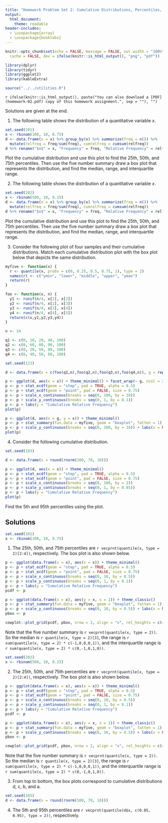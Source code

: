 ```yaml
---
title: "Homework Problem Set 2: Cumulative Distributions, Percentiles, & Box Plots"
output: 
  html_document: 
    theme: readable
header-includes:
  - \usepackage{array}
  - \usepackage{booktabs}
---
```


```r
knitr::opts_chunk$set(echo = FALSE, message = FALSE, out.width = "100%", fig.align = "center", 
  cache = FALSE, dev = ifelse(knitr::is_html_output(), "png", "pdf"))
```

```r
library(dplyr)
library(tidyr)
library(ggplot2)
library(kableExtra)
```

```r
source("../../utilities.R")
```

`r ifelse(knitr::is_html_output(), paste("You can also download a [PDF](homework-02.pdf) copy of this homework assignment.", sep = ""), "")`

Solutions are given at the end. 

1. The following table shows the distribution of a quantitative variable $x$. 
```r
set.seed(101)
x <- rbinom(100, 10, 0.75)
d <- data.frame(x = x) %>% group_by(x) %>% summarize(freq = n()) %>% 
  mutate(relfreq = freq/sum(freq), cumrelfreq = cumsum(relfreq))
d %>% rename("$x$" = x, "Frequency" = freq, "Relative Frequency" = relfreq, "Cumulative Relative Frequency" = cumrelfreq) %>% ktbl() %>% column_spec(1:4, width = "2cm")
```
Plot the cumulative distribution and use this plot to find the 25th, 50th, and 75th percentiles. Then use the five number summary draw a box plot that represents the distribution, and find the median, range, and interquartile range.

2. The following table shows the distribution of a quantitative variable $x$. 
```r
set.seed(202)
x <- rbinom(500, 10, 0.25)
d <- data.frame(x = x) %>% group_by(x) %>% summarize(freq = n()) %>% 
  mutate(relfreq = freq/sum(freq), cumrelfreq = cumsum(relfreq))
d %>% rename("$x$" = x, "Frequency" = freq, "Relative Frequency" = relfreq, "Cumulative Relative Frequency" = cumrelfreq) %>% ktbl() %>% column_spec(1:4, width = "2cm")
```
Plot the cumulative distribution and use this plot to find the 25th, 50th, and 75th percentiles. Then use the five number summary draw a box plot that represents the distribution, and find the median, range, and interquartile range.

3. Consider the following plot of four samples and their cumulative distributions. Match each cumulative distribution plot with the box plot below that depicts the same distribution. 

```r
myfive <- function(x) {
  r <- quantile(x, probs = c(0, 0.25, 0.5, 0.75, 1), type = 2)
  names(r) <- c("ymin", "lower", "middle", "upper", "ymax")
  return(r)
}

foo <- function(x, n) {
  y1 <- runif(n/4, x[1], x[2])
  y2 <- runif(n/4, x[2], x[3])
  y3 <- runif(n/4, x[3], x[4])
  y4 <- runif(n/4, x[4], x[5])
  return(c(x,y1,y2,y3,y4))
}

n <- 24

q1 <- c(0, 10, 20, 40, 100)
q2 <- c(0, 60, 80, 90, 100)
q3 <- c(0, 20, 50, 80, 100)
q4 <- c(0, 40, 50, 60, 100)

set.seed(123)

d <- data.frame(x = c(foo(q1,n),foo(q2,n),foo(q3,n),foo(q4,n)), g = rep(letters[1:4], each = n + 5))

p <- ggplot(d, aes(x = x)) + theme_minimal() + facet_wrap(~ g, ncol = 2)
p <- p + stat_ecdf(geom = "step", pad = TRUE, alpha = 0.5)
p <- p + stat_ecdf(geom = "point", pad = FALSE, size = 0.75)
p <- p + scale_x_continuous(breaks = seq(0, 100, by = 10))
p <- p + scale_y_continuous(breaks = seq(0, 1, by = 0.1))
p <- p + labs(y = "Cumulative Relative Frequency")
plot(p)
```

```r
p <- ggplot(d, aes(x = g, y = x)) + theme_minimal()
p <- p + stat_summary(fun.data = myfive, geom = "boxplot", fatten = 1) + coord_flip()
p <- p + scale_y_continuous(breaks = seq(0, 100, by = 10)) + labs(x = NULL) + noyaxis
plot(p)
```

4. Consider the following cumulative distribution.
```r
set.seed(103)

d <- data.frame(x = round(rnorm(100, 70, 10)))

p <- ggplot(d, aes(x = x)) + theme_minimal()
p <- p + stat_ecdf(geom = "step", pad = TRUE, alpha = 0.5)
p <- p + stat_ecdf(geom = "point", pad = FALSE, size = 0.75)
p <- p + scale_x_continuous(breaks = seq(0, 100, by = 2))
p <- p + scale_y_continuous(breaks = seq(0, 1, by = 0.05))
p <- p + labs(y = "Cumulative Relative Frequency")
plot(p)
```
Find the 5th and 95th percentiles using the plot.

## Solutions

```r
set.seed(101)
x <- rbinom(100, 10, 0.75)
```

1. The 25th, 50th, and 75th percentiles are `r vecprnt(quantile(x, type = 2)[2:4])`, respectively. The box plot is also shown below.
```r
p <- ggplot(data.frame(x = x), aes(x = x)) + theme_minimal()
p <- p + stat_ecdf(geom = "step", pad = TRUE, alpha = 0.5)
p <- p + stat_ecdf(geom = "point", pad = FALSE, size = 0.75)
p <- p + scale_x_continuous(breaks = seq(0, 10, by = 0.5))
p <- p + scale_y_continuous(breaks = seq(0, 1, by = 0.1))
p <- p + labs(y = "Cumulative Relative Frequency")
pcdf <- p

p <- ggplot(data.frame(x = x), aes(y = x, x = 1)) + theme_classic()
p <- p + stat_summary(fun.data = myfive, geom = "boxplot", fatten = 1) + coord_flip()
p <- p + scale_y_continuous(breaks = seq(0, 10, by = 0.5)) + labs(x = NULL) + noyaxis
pbox <- p

cowplot::plot_grid(pcdf, pbox, nrow = 2, align = "v", rel_heights = c(4,1))
```
Note that the five number summary is `r vecprnt(quantile(x, type = 2))`. So the median is `r quantile(x, type = 2)[3]`, the range is `r sum(quantile(x, type = 2) * c(-1,0,0,0,1))`, and the interquartile range is `r sum(quantile(x, type = 2) * c(0,-1,0,1,0))`.

```r
set.seed(202)
x <- rbinom(500, 10, 0.25)
```

2. The 25th, 50th, and 75th percentiles are `r vecprnt(quantile(x, type = 2)[2:4])`, respectively. The box plot is also shown below.
```r
p <- ggplot(data.frame(x = x), aes(x = x)) + theme_minimal()
p <- p + stat_ecdf(geom = "step", pad = TRUE, alpha = 0.5)
p <- p + stat_ecdf(geom = "point", pad = FALSE, size = 0.75)
p <- p + scale_x_continuous(breaks = seq(0, 10, by = 0.5))
p <- p + scale_y_continuous(breaks = seq(0, 1, by = 0.1))
p <- p + labs(y = "Cumulative Relative Frequency")
pcdf <- p

p <- ggplot(data.frame(x = x), aes(y = x, x = 1)) + theme_classic()
p <- p + stat_summary(fun.data = myfive, geom = "boxplot", fatten = 1) + coord_flip()
p <- p + scale_y_continuous(breaks = seq(0, 10, by = 0.5)) + labs(x = NULL) + noyaxis
pbox <- p

cowplot::plot_grid(pcdf, pbox, nrow = 2, align = "v", rel_heights = c(4,1))
```
Note that the five number summary is `r vecprnt(quantile(x, type = 2))`. So the median is `r quantile(x, type = 2)[3]`, the range is `r sum(quantile(x, type = 2) * c(-1,0,0,0,1))`, and the interquartile range is `r sum(quantile(x, type = 2) * c(0,-1,0,1,0))`.

3. From top to bottom, the box plots correspond to cumulative distributions d, c, b, and a.

```r
set.seed(103)
d <- data.frame(x = round(rnorm(100, 70, 10)))
```

4. The 5th and 95th percentiles are `r vecprnt(quantile(d$x, c(0.05, 0.95), type = 2))`, respectively.  
